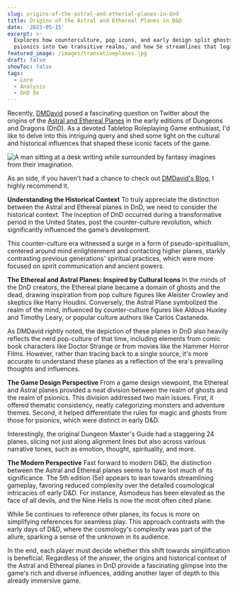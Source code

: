 ```yaml
---
slug: origins-of-the-astral-and-etherial-planes-in-dnd
title: Origins of the Astral and Ethereal Planes in D&D
date: '2023-05-15'
excerpt: >-
  Explores how counterculture, pop icons, and early design split ghosts and
  psionics into two transitive realms, and how 5e streamlines that legacy.
featured_image: /images/transativeplanes.jpg
draft: false
showToc: false
tags:
  - Lore
  - Analysis
  - DnD 5e
---
```


Recently, [DMDavid](https://twitter.com/dmdavidblog/status/1658104726297165830) posed a fascinating question on Twitter about the origins of the [Astral and Ethereal Planes](https://www.dndbeyond.com/sources/basic-rules/appendix-d-the-planes-of-existence#TransitivePlanes) in the early editions of Dungeons and Dragons (DnD). As a devoted Tabletop Roleplaying Game enthusiast, I'd like to delve into this intriguing query and shed some light on the cultural and historical influences that shaped these iconic facets of the game.

![A man sitting at a desk writing while surrounded by fantasy imagines from their imagination.](/images/transativeplanes.jpg)

As an side, if you haven't had a chance to check out [DMDavid's Blog](https://dmdavid.com/), I highly recommend it.

**Understanding the Historical Context**
To truly appreciate the distinction between the Astral and Ethereal planes in DnD, we need to consider the historical context. The inception of DnD occurred during a transformative period in the United States, post the counter-culture revolution, which significantly influenced the game’s development.

This counter-culture era witnessed a surge in a form of pseudo-spiritualism, centered around mind enlightenment and contacting higher planes, starkly contrasting previous generations' spiritual practices, which were more focused on spirit communication and ancient powers.

**The Ethereal and Astral Planes: Inspired by Cultural Icons**
In the minds of the DnD creators, the Ethereal plane became a domain of ghosts and the dead, drawing inspiration from pop culture figures like Aleister Crowley and skeptics like Harry Houdini. Conversely, the Astral Plane symbolized the realm of the mind, influenced by counter-culture figures like Aldous Huxley and Timothy Leary, or popular culture authors like Carlos Castaneda.

As DMDavid rightly noted, the depiction of these planes in DnD also heavily reflects the nerd pop-culture of that time, including elements from comic book characters like Doctor Strange or from movies like the Hammer Horror Films. However, rather than tracing back to a single source, it's more accurate to understand these planes as a reflection of the era's prevailing thoughts and influences.

**The Game Design Perspective**
From a game design viewpoint, the Ethereal and Astral planes provided a neat division between the realm of ghosts and the realm of psionics. This division addressed two main issues. First, it offered thematic consistency, neatly categorizing monsters and adventure themes. Second, it helped differentiate the rules for magic and ghosts from those for psionics, which were distinct in early D&D.

Interestingly, the original Dungeon Master's Guide had a staggering 24 planes, slicing not just along alignment lines but also across various narrative tones, such as emotion, thought, spirituality, and more.

**The Modern Perspective**
Fast forward to modern D&D, the distinction between the Astral and Ethereal planes seems to have lost much of its significance. The 5th edition (5e) appears to lean towards streamlining gameplay, favoring reduced complexity over the detailed cosmological intricacies of early D&D. For instance, Asmodeus has been elevated as the face of all devils, and the Nine Hells is now the most often cited plane.

While 5e continues to reference other planes, its focus is more on simplifying references for seamless play. This approach contrasts with the early days of D&D, where the cosmology's complexity was part of the allure, sparking a sense of the unknown in its audience.

In the end, each player must decide whether this shift towards simplification is beneficial. Regardless of the answer, the origins and historical context of the Astral and Ethereal planes in DnD provide a fascinating glimpse into the game's rich and diverse influences, adding another layer of depth to this already immersive game.
